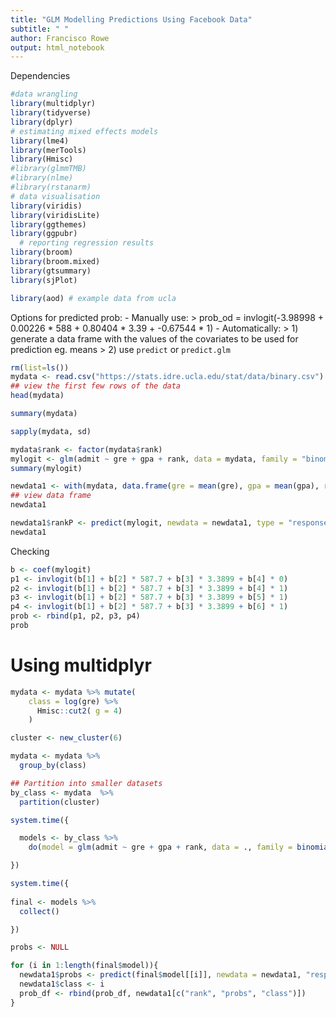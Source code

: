 ```yaml
---
title: "GLM Modelling Predictions Using Facebook Data"
subtitle: " "
author: Francisco Rowe
output: html_notebook
---
```


Dependencies
```r
#data wrangling
library(multidplyr) 
library(tidyverse) 
library(dplyr) 
# estimating mixed effects models 
library(lme4) 
library(merTools) 
library(Hmisc)
#library(glmmTMB) 
#library(nlme)
#library(rstanarm)
# data visualisation 
library(viridis)
library(viridisLite)
library(ggthemes)
library(ggpubr)
  # reporting regression results
library(broom)
library(broom.mixed)
library(gtsummary)
library(sjPlot)

library(aod) # example data from ucla
```

Options for predicted prob:
- Manually use: 
  > prob_od = invlogit(-3.98998 + 0.00226 * 588 + 0.80404 * 3.39 + -0.67544 * 1)
- Automatically: 
  > 1) generate a data frame with the values of the covariates to be used for prediction eg. means
  > 2) use `predict` or `predict.glm`

```r
rm(list=ls())
mydata <- read.csv("https://stats.idre.ucla.edu/stat/data/binary.csv")
## view the first few rows of the data
head(mydata)
```

```r
summary(mydata)
```

```r
sapply(mydata, sd)
```

```r
mydata$rank <- factor(mydata$rank)
mylogit <- glm(admit ~ gre + gpa + rank, data = mydata, family = "binomial")
summary(mylogit)
```

```r
newdata1 <- with(mydata, data.frame(gre = mean(gre), gpa = mean(gpa), rank = factor(1:4)))
## view data frame
newdata1
```

```r
newdata1$rankP <- predict(mylogit, newdata = newdata1, type = "response")
newdata1
```

Checking
```r
b <- coef(mylogit)
p1 <- invlogit(b[1] + b[2] * 587.7 + b[3] * 3.3899 + b[4] * 0)
p2 <- invlogit(b[1] + b[2] * 587.7 + b[3] * 3.3899 + b[4] * 1)
p3 <- invlogit(b[1] + b[2] * 587.7 + b[3] * 3.3899 + b[5] * 1)
p4 <- invlogit(b[1] + b[2] * 587.7 + b[3] * 3.3899 + b[6] * 1)
prob <- rbind(p1, p2, p3, p4)
prob
```


# Using multidplyr

```r
mydata <- mydata %>% mutate(
    class = log(gre) %>%
      Hmisc::cut2( g = 4)
    )

```

```r
cluster <- new_cluster(6)
```

```r
mydata <- mydata %>%
  group_by(class)

## Partition into smaller datasets
by_class <- mydata  %>% 
  partition(cluster)
```
```r
system.time({

  models <- by_class %>% 
    do(model = glm(admit ~ gre + gpa + rank, data = ., family = binomial("logit")))

})

```

```r
system.time({
  
final <- models %>% 
  collect()

})
```

```r
probs <- NULL

for (i in 1:length(final$model)){
  newdata1$probs <- predict(final$model[[i]], newdata = newdata1, "response")
  newdata1$class <- i
  prob_df <- rbind(prob_df, newdata1[c("rank", "probs", "class")])
}

```








